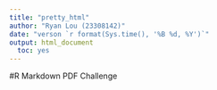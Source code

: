 ```yaml
---
title: "pretty_html"
author: "Ryan Lou (23308142)"
date: "verson `r format(Sys.time(), '%B %d, %Y')`"
output: html_document
  toc: yes
---
```


#R Markdown PDF Challenge

